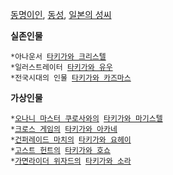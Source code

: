 [[동명이인]], [[동성]], [[일본의 성씨]]

'''실존인물'''
 *아나운서 [[타키가와 크리스텔]]
 *일러스트레이터 [[타키가와 유우]]
 *전국시대의 인물 [[타키가와 카즈마스]]
'''가상인물'''
 *[[오나니 마스터 쿠로사와]]의 [[타키가와 마기스텔]]
 *[[크로스 게임]]의 [[타키가와 아카네]]
 *[[건퍼레이드 마치]]의 [[타키가와 요헤이]]
 *[[고스트 헌트]]의 [[타키가와 호쇼]]
 *[[가면라이더 위자드]]의 [[타키가와 소라]]

